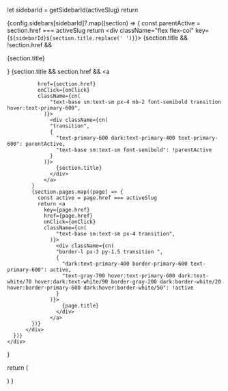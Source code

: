 
  let sidebarId = getSidebarId(activeSlug)
  return <div className="flex flex-col flex-grow gap-8">
      {config.sidebars[sidebarId]?.map((section) => {
        const parentActive = section.href === activeSlug
        return <div className="flex flex-col" key={`${sidebarId}${section.title.replace(' ')}`}>
            {section.title && !section.href &&
              <p className="text-base sm:text-sm font-semibold px-4 mb-2">
                {section.title}
              </p>
            }
            {section.title && section.href &&
              <a

              href={section.href}
              onClick={onClick}
              className={cn(
                  "text-base sm:text-sm px-4 mb-2 font-semibold transition hover:text-primary-600",
                )}>
                  <div className={cn(
                  "transition",
                  {
                    "text-primary-600 dark:text-primary-400 text-primary-600": parentActive,
                    "text-base sm:text-sm font-semibold": !parentActive
                  }
                )}>
                    {section.title}
                  </div>
                </a>
            }
            {section.pages.map((page) => {
              const active = page.href === activeSlug
              return <a
                key={page.href}
                href={page.href}
                onClick={onClick}
                className={cn(
                    "text-base sm:text-sm px-4 transition",
                  )}>
                    <div className={cn(
                    "border-l px-3 py-1.5 transition ",
                    {
                      "dark:text-primary-400 border-primary-600 text-primary-600": active,
                      "text-gray-700 hover:text-primary-600 dark:text-white/70 hover:dark:text-white/90 border-gray-200 dark:border-white/20 hover:border-primary-600 dark:hover:border-white/50": !active
                    }
                  )}>
                      {page.title}
                    </div>
                  </a>
            })}
          </div>
      })}
    </div>

}

  return (
    <div className="z-10 hidden md:block fixed inset-0 w-0 md:w-64 pt-24">
      <div className="absolute w-full">
        <div className="h-6 bg-gradient-to-b from-white to-white/0 dark:from-gray-900 dark:to-gray-900/0" />
      </div>
      <div className="overflow-y-auto h-full pb-10 pt-[49px] hiddenScrollbar pl-4">
        <AppSidebarList activeSlug={activeSlug} />
      </div>
    </div>
  )
}

<AppSidebar activeSlug="/documentation" />

